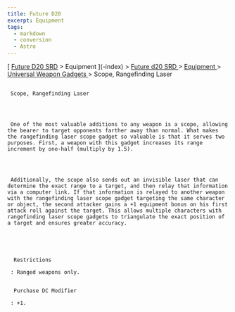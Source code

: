 ```yaml
---
title: Future D20
excerpt: Equipment
tags:
  - markdown
  - conversion
  - Astro
---
```







[
[Future D20 SRD]( / ) > Equipment
     ](-index)
     >
     [
      Future d20 SRD
     ](future-d20-srd-index)
     >
     [
      Equipment
     ](future-d20-srd-equipment-index)
     >
     [
      Universal Weapon Gadgets
     ](future-d20-srd-equipment-gadgets-universal-weapons-index)
     > Scope, Rangefinding Laser
    





## 
     Scope, Rangefinding Laser
    



     One of the most valuable additions to any weapon is a scope, allowing the bearer to target opponents farther away than normal. What makes the rangefinding laser scope gadget so valuable is that it serves two purposes. First, a weapon with this gadget increases its range increment by one-half (multiply by 1.5).
    



     Additionally, the scope also sends out an invisible laser that can determine the exact range to a target, and then relay that information via a computer link. If that information is relayed to another weapon with the rangefinding laser scope gadget targeting the same character or object, the second attacker gains a +1 equipment bonus on his first attack roll against the target. This allows multiple characters with rangefinding laser scope gadgets to triangulate the exact position of a target and ensures greater accuracy.
    




      Restrictions
     
     : Ranged weapons only.
     

      Purchase DC Modifier
     
     : +1.
    




